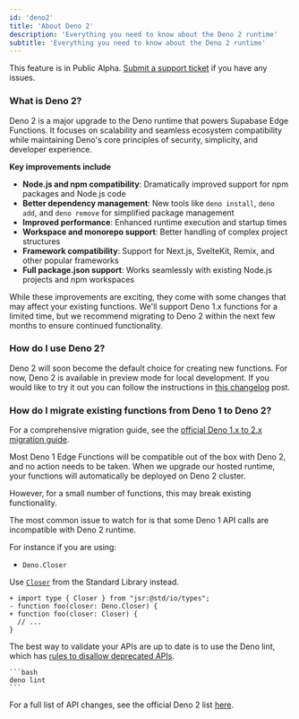```yaml
---
id: 'deno2'
title: 'About Deno 2'
description: 'Everything you need to know about the Deno 2 runtime'
subtitle: 'Everything you need to know about the Deno 2 runtime'
---
```


<Admonition type="caution">

This feature is in Public Alpha. [Submit a support ticket](https://supabase.help) if you have any issues.

</Admonition>

### What is Deno 2?

Deno 2 is a major upgrade to the Deno runtime that powers Supabase Edge Functions. It focuses on scalability and seamless ecosystem compatibility while maintaining Deno's core principles of security, simplicity, and developer experience.

**Key improvements include**

- **Node.js and npm compatibility**: Dramatically improved support for npm packages and Node.js code
- **Better dependency management**: New tools like `deno install`, `deno add`, and `deno remove` for simplified package management
- **Improved performance**: Enhanced runtime execution and startup times
- **Workspace and monorepo support**: Better handling of complex project structures
- **Framework compatibility**: Support for Next.js, SvelteKit, Remix, and other popular frameworks
- **Full package.json support**: Works seamlessly with existing Node.js projects and npm workspaces

While these improvements are exciting, they come with some changes that may affect your existing functions. We'll support Deno 1.x functions for a limited time, but we recommend migrating to Deno 2 within the next few months to ensure continued functionality.

### How do I use Deno 2?

Deno 2 will soon become the default choice for creating new functions. For now, Deno 2 is available in preview mode for local development. If you would like to try it out you can follow the instructions in [this changelog](https://github.com/orgs/supabase/discussions/34054) post.

### How do I migrate existing functions from Deno 1 to Deno 2?

For a comprehensive migration guide, see the [official Deno 1.x to 2.x migration guide](https://docs.deno.com/runtime/reference/migration_guide/#content).

Most Deno 1 Edge Functions will be compatible out of the box with Deno 2, and no action needs to be taken. When we upgrade our hosted runtime, your functions will automatically be deployed on Deno 2 cluster.

However, for a small number of functions, this may break existing functionality.

The most common issue to watch for is that some Deno 1 API calls are incompatible with Deno 2 runtime.

For instance if you are using:

- `Deno.Closer`

Use [`Closer`](https://jsr.io/@std/io/doc/types/~/Closer) from the Standard Library instead.

```tsx
+ import type { Closer } from "jsr:@std/io/types";
- function foo(closer: Deno.Closer) {
+ function foo(closer: Closer) {
  // ...
}
```

The best way to validate your APIs are up to date is to use the Deno lint, which has [rules to disallow deprecated APIs](https://docs.deno.com/lint/rules/no-deprecated-deno-api/).

    ```bash
    deno lint
    ```

For a full list of API changes, see the official Deno 2 list [here](https://docs.deno.com/runtime/reference/migration_guide/#api-changes).
